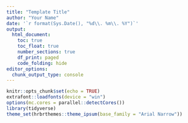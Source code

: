 ```yaml
---
title: "Template Title"
author: "Your Name"
date: '`r format(Sys.Date(), "%d\\. %m\\. %Y")`'
output: 
  html_document:
    toc: true
    toc_float: true
    number_sections: true
    df_print: paged
    code_folding: hide
editor_options: 
  chunk_output_type: console
---
```


```r
knitr::opts_chunk$set(echo = TRUE)
extrafont::loadfonts(device = "win")
options(mc.cores = parallel::detectCores())
library(tidyverse)
theme_set(hrbrthemes::theme_ipsum(base_family = "Arial Narrow"))
```


